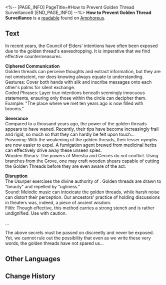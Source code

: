 <%-- [PAGE_INFO]
PageTitle=#How to Prevent Golden Thread Surveillance#
[END_PAGE_INFO] --%>
{{Readable Infobox
|id           = 542
|partIds      = 190871
|title        = 
|image        = Item How to Prevent Golden Thread Surveillance.png
|world        = Amphoreus
|parts        = 1
|author       = <!--to be added-->
|description  = A classified scroll extracted from the Coreflame Casket that details the Council of Elders' strategies for avoiding golden thread eavesdropping.
|part1        = How to Prevent Golden Thread Surveillance
|source1      = {{cx|Source missing}}
|characters   = Cerces; Mnestia
|factions     = 
}}
'''How to Prevent Golden Thread Surveillance''' is a [[readable]] found on [[Amphoreus]].
<!--
==Location==
{{Map Embed|<map name>|<marker id>}}
-->
==Text==
In recent years, the Council of Elders' intentions have often been exposed due to the golden thread's eavesdropping. It is imperative that we find effective countermeasures.


'''Ciphered Communication'''<br />
Golden threads can perceive thoughts and extract information, but they are not omniscient, nor does knowing always equate to understanding.<br />
Gestures: Cover both hands with silk and inscribe messages onto each other's palms for silent exchange.<br />
Coded Phrases: Layer true intentions beneath seemingly innocuous statements, ensuring only those within the circle can decipher them. Example: "The place where we met ten years ago is now filled with brooms."


'''Severance'''<br />
Compared to a thousand years ago, the power of the golden threads appears to have waned. Recently, their tips have become increasingly frail and rigid, so much so that they can hardly be felt upon touch...<br />
Poisoning: With the weakening of the golden threads, their lesser nymphs are now easier to expel. A fumigation agent brewed from medicinal herbs can effectively drive away these unseen spies.<br />
Wooden Shears: The powers of Mnestia and Cerces do not conflict. Using branches from the Grove, one may craft wooden shears capable of cutting the Golden Threads before they are even aware of the act.

'''Disruption'''<br />
The Usurper exercises the divine authority of {{Rubi|Mnestia|Romance Titan}}. Golden threads are drawn to "beauty" and repelled by "ugliness."<br />
Sound: Melodic music can intoxicate the golden threads, while harsh noise can distort their perception. Our ancestors' practice of holding discussions in theaters was, indeed, a piece of ancient wisdom.<br />
Filth: Though effective, this method carries a strong stench and is rather undignified. Use with caution.


...


The above secrets must be passed on discreetly and never be exposed.<br />
Yet, we cannot rule out the possibility that even as we write these very words, the golden threads have not spared us...

<!--
==Trivia==
* 
-->
==Other Languages==
{{Other Languages
|en   = How to Prevent Golden Thread Surveillance
|zhs  = 防止金丝窃听的秘诀
|zht  = 防止金絲竊聽的秘訣
|ja   = 金糸の盗聴を防ぐ秘訣
|ko   = 금실 도청 방지 비결
|es   = Cómo evitar la vigilancia del hilo dorado
|fr   = Comment déjouer la surveillance des fils d'or
|ru   = Как избежать подслушивания золотыми нитями
|th   = เคล็ดลับป้องกัน การแอบฟังจากด้ายทอง
|vi   = Bí Quyết Ngăn Chặn Tơ Vàng Nghe Trộm
|de   = Wie man Überwachung durch goldene Fäden verhindert
|id   = Cara Menghindari Penyadapan Benang Emas
|pt   = Como Prevenir a Vigilância do Fio Dourado
}}

==Change History==
{{Change History|3.3}}